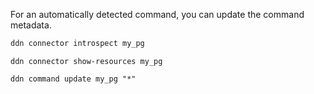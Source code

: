 For an automatically detected command, you can update the command metadata.

```bash title="Use the DDN CLI to introspect your PostgreSQL database:"
ddn connector introspect my_pg
```

```ddn title="Show the resources discovered from your PostgreSQL database:"
ddn connector show-resources my_pg
```

```ddn title="Then, update your commands:"
ddn command update my_pg "*"
```
